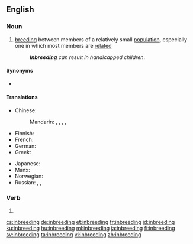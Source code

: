 ==English==

===Noun===
{{wikipedia}}
{{en-noun|~}}

# {{lb|en|biology}} [[breeding]] between members of a relatively small [[population]], especially one in which most members are [[related]]
#: '''''Inbreeding''' can result in handicapped children''.

====Synonyms====
* {{l|en|incest}}

====Translations====
{{trans-top|breeding between members of small population}}
* Chinese:
*: Mandarin: {{t+|cmn|近親繁殖|sc=Hani}}, {{t|cmn|近亲繁殖|tr=jìnqīn fánzhí|sc=Hani}}, {{t+|cmn|近親交配|sc=Hani}}, {{t|cmn|近亲交配|tr=jìnqīn jiāopèi|sc=Hani}}, {{t|cmn|近交|tr=jìnjiāo|sc=Hani}}
* Finnish: {{t+|fi|sisäsiitos}}
* French: {{t+|fr|consanguinité|f}}
* German: {{t+|de|Inzucht|f}}
* Greek: {{t+|el|ενδογαμία|f|sc=Grek}}
{{trans-mid}}
* Japanese: {{t|ja|近親交配|tr=きんしんこうはい, kinshin kōhai|sc=Jpan}}
* Manx: {{t|gv|ynsheelraghey|m}}
* Norwegian: {{t+|no|innavl|m}}
* Russian: {{t+|ru|инбри́динг|m}}, {{t|ru|[[межродственный|межро́дственное]] [[скре́щивание]]|n}}, {{t+|ru|инцу́хт|m}} {{qualifier|of plants}}
{{trans-bottom}}

===Verb===
{{head|en|present participle}}

# {{present participle of|inbreed|lang=en|nocat=1}}

[[cs:inbreeding]]
[[de:inbreeding]]
[[et:inbreeding]]
[[fr:inbreeding]]
[[id:inbreeding]]
[[ku:inbreeding]]
[[hu:inbreeding]]
[[ml:inbreeding]]
[[ja:inbreeding]]
[[fi:inbreeding]]
[[sv:inbreeding]]
[[ta:inbreeding]]
[[vi:inbreeding]]
[[zh:inbreeding]]